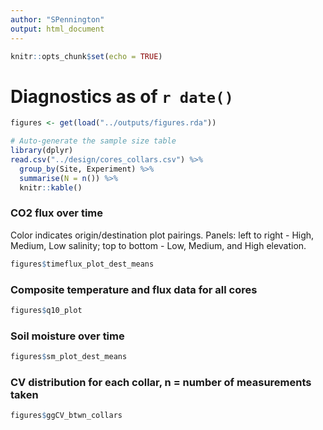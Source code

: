 ```yaml
---
author: "SPennington"
output: html_document
---
```


```r
knitr::opts_chunk$set(echo = TRUE)
```

# Diagnostics as of `r date()`

```r
figures <- get(load("../outputs/figures.rda"))
```

```r
# Auto-generate the sample size table
library(dplyr)
read.csv("../design/cores_collars.csv") %>% 
  group_by(Site, Experiment) %>% 
  summarise(N = n()) %>% 
  knitr::kable()
```

### CO2 flux over time

Color indicates origin/destination plot pairings. Panels: left to right - High, Medium, Low salinity; top to bottom - Low, Medium, and High elevation.

```r
figures$timeflux_plot_dest_means
```

### Composite temperature and flux data for all cores
```r
figures$q10_plot
```

### Soil moisture over time
```r
figures$sm_plot_dest_means
```

### CV distribution for each collar, n = number of measurements taken
```r
figures$ggCV_btwn_collars
```